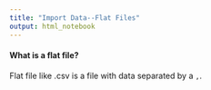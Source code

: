 ```yaml
---
title: "Import Data--Flat Files"
output: html_notebook
---
```


#### What is a flat file?

Flat file like .csv is a file with data separated by a `,`.  
